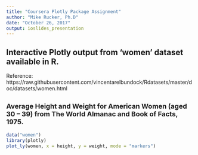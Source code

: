 ```yaml
---
title: "Coursera Plotly Package Assignment"
author: "Mike Rucker, Ph.D"
date: "October 26, 2017"
output: ioslides_presentation
---
```



## Interactive Plotly output from 'women' dataset available in R.
<span style="font-size: 14px;">Reference: https://raw.githubusercontent.com/vincentarelbundock/Rdatasets/master/doc/datasets/women.html</span>

## <span style="font-size: 18px;">Average Height and Weight for American Women (aged 30 &ndash; 39) from The World Almanac and Book of Facts, 1975.</span>

```r
data("women")
library(plotly)
plot_ly(women, x = height, y = weight, mode = "markers")
```
